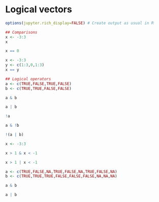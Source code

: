 # Logical vectors

```r
options(jupyter.rich_display=FALSE) # Create output as usual in R
```

```r
## Comparisons
x <- -3:3
x
```

```r
x == 0
```

```r
x <- -3:3
y <- c(1:3,0,1:3)
x == y
```

```r
## Logical operators
a <- c(TRUE,FALSE,TRUE,FALSE)
b <- c(TRUE,TRUE,FALSE,FALSE)
```

```r
a & b
```

```r
a | b
```

```r
!a
```

```r
a & !b
```

```r
!(a | b)
```

```r
x <- -3:3
```

```r
x > 1 & x < -1
```

```r
x > 1 | x < -1
```

```r
a <- c(TRUE,FALSE,NA,TRUE,FALSE,NA,TRUE,FALSE,NA)
b <- c(TRUE,TRUE,TRUE,FALSE,FALSE,FALSE,NA,NA,NA)
```

```r
a & b
```

```r
a | b
```
